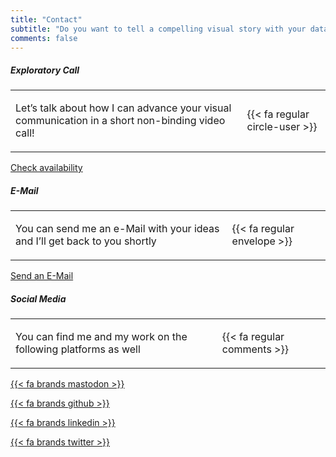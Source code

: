 ```yaml
---
title: "Contact"
subtitle: "Do you want to tell a compelling visual story with your data? Do you need a dataviz training? Let's talk!"
comments: false
---
```


::: {.grid}

::: {.g-col-12 .g-col-md-6}
<div class="card mb-2">
<div class="card-body">
<h5 class="card-title">Exploratory Call</h5>
<table>
<tr><td><p class="card-text">Let's talk about how I can advance your visual communication in a short non-binding video call!</p></td>
<td><span class="contact-icon">{{< fa regular circle-user >}}</span></td></tr>
</table>
<a href="https://meetfox.com/e/christian-gebhard" class="btn btn-secondary stretched-link">Check availability</a>
</div>
</div>
:::

::: {.g-col-12 .g-col-md-6 .g-start-md-7}
<div class="card mb-2">
<div class="card-body">
<h5 class="card-title">E-Mail</h5>
<table>
<tr><td><p class="card-text">You can send me an e-Mail with your ideas and I'll get back to you shortly</p></td>
<td><span class="contact-icon">{{< fa regular envelope >}}</span></td></tr>
</table>
<a href="mailto:hello@christiangebhard.com" class="btn btn-success stretched-link">Send an E-Mail</a>
</div>
</div>
:::

::: {.g-col-12 .g-col-md-6 .g-start-md-4}
<div class="card mb-2">
<div class="card-body">
<h5 class="card-title">Social Media</h5>
<table>
<tr><td><p class="card-text">You can find me and my work on the following platforms as well</p></td>
<td><span class="contact-icon">{{< fa regular comments >}}</span></td></tr>
</table>

::: {.grid}

<a href="https://scicomm.xyz/@basepair" class="social-btn">{{< fa brands mastodon >}}</a>

<a href="https://github.com/nucleic-acid" class="social-btn">{{< fa brands github >}}</a>

<a href="https://www.linkedin.com/in/christian-gebhard-934b24275/" class="social-btn">{{< fa brands linkedin >}}</a>

<a href="https://twitter.com/c_gebhard" class="social-btn">{{< fa brands twitter >}}</a>

:::

</div>
</div>
:::

:::